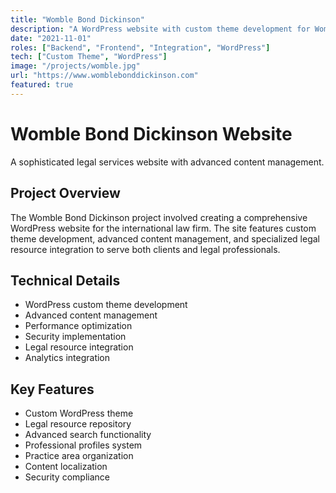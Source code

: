 ```yaml
---
title: "Womble Bond Dickinson"
description: "A WordPress website with custom theme development for Womble Bond Dickinson, featuring advanced content management and legal resource integration."
date: "2021-11-01"
roles: ["Backend", "Frontend", "Integration", "WordPress"]
tech: ["Custom Theme", "WordPress"]
image: "/projects/womble.jpg"
url: "https://www.womblebonddickinson.com"
featured: true
---
```


# Womble Bond Dickinson Website

A sophisticated legal services website with advanced content management.

## Project Overview

The Womble Bond Dickinson project involved creating a comprehensive WordPress website for the international law firm. The site features custom theme development, advanced content management, and specialized legal resource integration to serve both clients and legal professionals.

## Technical Details

- WordPress custom theme development
- Advanced content management
- Performance optimization
- Security implementation
- Legal resource integration
- Analytics integration

## Key Features

- Custom WordPress theme
- Legal resource repository
- Advanced search functionality
- Professional profiles system
- Practice area organization
- Content localization
- Security compliance
